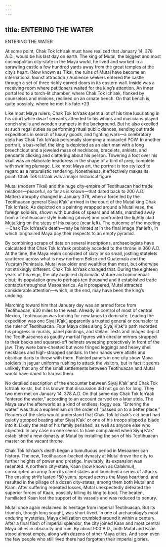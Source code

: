 ```yaml
---
---
---
```

title: ENTERING THE WATER
---

ENTERING THE WATER

At some point, Chak Tok Ich’aak must have realized that January 14, 378 A.D., would be his last day on earth. The king of Mutal, the biggest and most cosmopolitan city-state in the Maya world, he lived and worked in a sprawling castle a few hundred yards away from the great temples at the city’s heart. (Now known as Tikal, the ruins of Mutal have become an international tourist attraction.) Audience seekers entered the castle through a set of three richly carved doors in its eastern wall. Inside was a receiving room where petitioners waited for the king’s attention. An inner portal led to a torch-lit chamber, where Chak Tok Ich’aak, flanked by counselors and minions, reclined on an ornate bench. On that bench is, quite possibly, where he met his fate.*23

Like most Maya rulers, Chak Tok Ich’aak spent a lot of his time luxuriating in his court while dwarf servants attended to his whims and musicians played conch shells and wooden trumpets in the background. But he also excelled at such regal duties as performing ritual public dances, sending out trade expeditions in search of luxury goods, and fighting wars—a celebratory stela has Chak Tok Ich’aak personally stomping a manacled POW. In another portrait, a bas-relief, the king is depicted as an alert man with a long breechclout and a jeweled mass of necklaces, bracelets, anklets, and pendants clicking and clattering about his person. Towering a foot over his skull was an elaborate headdress in the shape of a bird of prey, complete with swirling plumage. Like most Maya art, the portrait is too stylized to regard as a naturalistic rendering. Nonetheless, it effectively makes its point: Chak Tok Ich’aak was a major historical figure.

Mutal (modern Tikal) and the huge city-empire of Teotihuacan had trade relations—peaceful, so far as is known—that dated back to 200 A.D. Matters abruptly changed in January 378, when a force led by the Teotihuacan general Siyaj K’ak’ arrived in the court of the Mutal king Chak Tok Ich’aak. As depicted on a painting wrapped around a Mutal vase, the foreign soldiers, shown with bundles of spears and atlatls, marched away from a Teotihuacan-style building (above) and confronted the lightly clad Mutalking on the steps of his palace (near left). The outcome of the meeting—Chak Tok Ich’aak’s death—may be hinted at in the final image (far left), in which longhaired Maya pay their respects to an empty pyramid.

By combining scraps of data on several inscriptions, archaeologists have calculated that Chak Tok Ich’aak probably acceded to the throne in 360 A.D. At the time, the Maya realm consisted of sixty or so small, jostling statelets scattered across what is now northern Belize and Guatemala and the Yucatán Peninsula. Mutal was older and wealthier than most, but otherwise not strikingly different. Chak Tok Ich’aak changed that. During the eighteen years of his reign, the city acquired diplomatic stature and commercial clout; its population grew to perhaps ten thousand and it established trade contacts throughout Mesoamerica. As it prospered, Mutal attracted considerable attention—which, in the end, may have been the king’s undoing.

Marching toward him that January day was an armed force from Teotihuacan, 630 miles to the west. Already in control of most of central Mexico, Teotihuacan was looking for new lands to dominate. Leading the expedition was one Siyaj K’ak’, apparently a trusted general or counselor to the ruler of Teotihuacan. Four Maya cities along Siyaj K’ak’’s path recorded his progress in murals, panel paintings, and stelae. Texts and images depict the Teotihuacanos as gaudily martial figures with circular mirrors strapped to their backs and squared-off helmets sweeping protectively in front of the jaw. They were bare-chested but wore fringed leggings and heavy shell necklaces and high-strapped sandals. In their hands were atlatls and obsidian darts to throw with them. Painted panels in one city show Maya soldiers in jaguar uniforms rushing to attack the visitors, but in fact it seems unlikely that any of the small settlements between Teotihuacan and Mutal would have dared to harass them.

No detailed description of the encounter between Siyaj K’ak’ and Chak Tok Ich’aak exists, but it is known that discussion did not go on for long. They two men met on January 14, 378 A.D. On that same day Chak Tok Ich’aak “entered the water,” according to an account carved on a later stela. The Maya saw the afterworld as a kind of endless, foggy sea. “Entering the water” was thus a euphemism on the order of “passed on to a better place.” Readers of the stela would understand that Chak Tok Ich’aak’s old heart had quietly stopped beating after Siyaj K’ak’ or one of his troops slipped a blade into it. Likely the rest of his family perished, as well as anyone else who objected. In any case no one seems to have complained when Siyaj K’ak’ established a new dynasty at Mutal by installing the son of his Teotihuacan master on the vacant throne.

Chak Tok Ich’aak’s death began a tumultuous period in Mesoamerican history. The new, Teotihuacan-backed dynasty at Mutal drove the city to further heights of power and prestige. Inevitably, its expansion was resented. A northern city-state, Kaan (now known as Calakmul), conscripted an army from its client states and launched a series of attacks. The ensuing strife lasted 150 years, spread across the Maya heartland, and resulted in the pillage of a dozen city-states, among them both Mutal and Kaan. After suffering repeated losses, Mutal unexpectedly defeated the superior forces of Kaan, possibly killing its king to boot. The beaten, humiliated Kaan lost the support of its vassals and was reduced to penury.

Mutal once again reclaimed its heritage from imperial Teotihuacan. But its triumph, though long sought, was short-lived. In one of archaeology’s most enduring mysteries, Maya civilization crumbled around it within a century. After a final flash of imperial splendor, the city joined Kaan and most central Maya cities in obscurity and ruin. By about 900 A.D., both Mutal and Kaan stood almost empty, along with dozens of other Maya cities. And soon even the few people who still lived there had forgotten their imperial glories.
